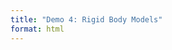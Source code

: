 ```yaml
---
title: "Demo 4: Rigid Body Models"
format: html
---
```


<!-- https://github.com/enable3d/enable3d?tab=readme-ov-file -->
<!-- https://3dviewer.net/#model=https://petercorke.com/RVC3/matlab/fig2_4.gltf -->
